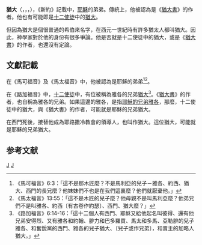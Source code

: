 {{Otheruses|subject=耶穌的弟弟|other=同名同姓的人|犹大 (消歧義)}}

'''猶大'''（{{lang-gr|Ιουδας}}，{{lang-en|Jude}}，{{lang|en|Judas}}，{{lang|en|Judah}}），《新約》記載中，[[耶穌|耶穌]]的弟弟。傳統上，他被認為是《[[猶大書|猶大書]]》的作者。他也有可能即是[[十二使徒|十二使徒]]中的[[猶達·達陡|猶大]]。

但因為猶大是個很普通的希伯來名字，在西元一世紀時有許多猶太人都叫猶大。因此，神學家對於他的身份有很多爭論。他是否就是十二使徒中的猶大，或是《[[猶大書|猶大書]]》的作者，也還沒有定論。

==文獻記載==
在《馬可福音》及《馬太福音》中，他被認為是耶穌的弟弟<ref>《馬可福音》6:3：「這不是那木匠麼？不是馬利亞的兒子－雅各、約西、猶大、西門的長兄麼？他妹妹們不也是在我們這裏麼？他們就厭棄他。」</ref><ref>《馬太福音》13:55：「這不是木匠的兒子麼？他母親不是叫馬利亞麼？他弟兄們不是叫雅各、約西〔有古卷作約瑟〕、西門、猶大麼？」</ref>。

在《路加福音》中，[[十二使徒|十二使徒]]中，有位被稱為雅各的兄弟[[猶大|猶大]]<ref>《路加福音》6:14-16：「這十二個人有西門、耶穌又給他起名叫彼得、還有他兄弟安得烈、又有雅各和約翰、腓力和巴多羅買、馬太和多馬、亞勒腓的兒子雅各、和奮銳黨的西門、雅各的兒子猶大、〔兒子或作兄弟〕，和賣主的加略人猶大。」</ref>。《[[猶大書|猶大書]]》的作者，也自稱為雅各的兄弟。如果這邊的雅各，是指[[公義者雅各|耶穌的兄弟雅各]]，那麼，十二使徒中的猶大，與《猶大書》的作者，可能就是耶穌的兄弟猶大。

在西門死後，接替他成為耶路撒冷教會的領導人，也叫作猶大。這位猶大，可能就是耶穌的兄弟猶大。

==参考文献==
{{Reflist}}

{{DEFAULTSORT:Jude}}
[[Category:耶稣的家人|J]]
[[Category:新约圣经中的人|J]]